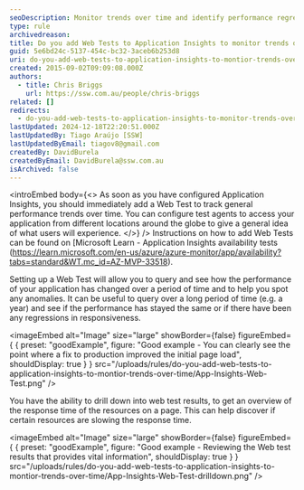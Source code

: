 ```yaml
---
seoDescription: Monitor trends over time and identify performance regressions with Application Insights web tests, tracking general performance from different locations worldwide.
type: rule
archivedreason:
title: Do you add Web Tests to Application Insights to monitor trends over time?
guid: 5e6bd24c-5137-454c-bc32-3aceb6b253d8
uri: do-you-add-web-tests-to-application-insights-to-montior-trends-over-time
created: 2015-09-02T09:09:08.000Z
authors:
  - title: Chris Briggs
    url: https://ssw.com.au/people/chris-briggs
related: []
redirects:
  - do-you-add-web-tests-to-application-insights-to-monitor-trends-over-time
lastUpdated: 2024-12-18T22:20:51.000Z
lastUpdatedBy: Tiago Araújo [SSW]
lastUpdatedByEmail: tiagov8@gmail.com
createdBy: DavidBurela
createdByEmail: DavidBurela@ssw.com.au
isArchived: false
---
```


<introEmbed
  body={<>
As soon as you have configured Application Insights, you should immediately add a Web Test to track general performance trends over time. You can configure test agents to access your application from different locations around the globe to give a general idea of what users will experience.
  </>}
/>
Instructions on how to add Web Tests can be found on [Microsoft Learn - Application Insights availability tests
(https://learn.microsoft.com/en-us/azure/azure-monitor/app/availability?tabs=standard&WT.mc_id=AZ-MVP-33518).

Setting up a Web Test will allow you to query and see how the performance of your application has changed over a period of time and to help you spot any anomalies. It can be useful to query over a long period of time (e.g. a year) and see if the performance has stayed the same or if there have been any regressions in responsiveness.

<imageEmbed
  alt="Image"
  size="large"
  showBorder={false}
  figureEmbed={ {
    preset: "goodExample",
    figure: "Good example - You can clearly see the point where a fix to production improved the initial page load",
    shouldDisplay: true
  } }
  src="/uploads/rules/do-you-add-web-tests-to-application-insights-to-montior-trends-over-time/App-Insights-Web-Test.png"
/>

You have the ability to drill down into web test results, to get an overview of the response time of the resources on a page. This can help discover if certain resources are slowing the response time.

<imageEmbed
  alt="Image"
  size="large"
  showBorder={false}
  figureEmbed={ {
    preset: "goodExample",
    figure: "Good example - Reviewing the Web test results that provides vital information",
    shouldDisplay: true
  } }
  src="/uploads/rules/do-you-add-web-tests-to-application-insights-to-montior-trends-over-time/App-Insights-Web-Test-drilldown.png"
/>
